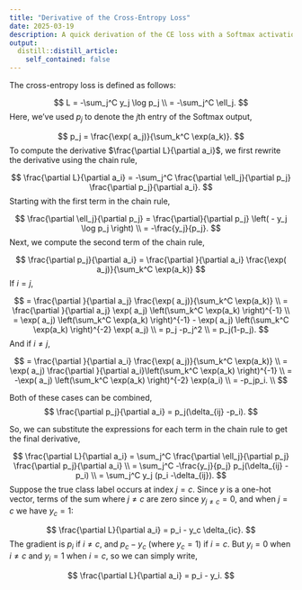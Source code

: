 ```yaml
---
title: "Derivative of the Cross-Entropy Loss"
date: 2025-03-19
description: A quick derivation of the CE loss with a Softmax activation.
output:
  distill::distill_article:
    self_contained: false
---
```


The cross-entropy loss is defined as follows:

$$
  L = -\sum_j^C y_j \log p_j \\
  = -\sum_j^C \ell_j.
$$
Here, we've used $p_j$ to denote the $j$th entry of the Softmax output,

$$
  p_j = \frac{\exp( a_j)}{\sum_k^C \exp(a_k)}.
$$
To compute the derivative $\frac{\partial L}{\partial a_i}$, we first rewrite the derivative using the chain rule,

$$
  \frac{\partial L}{\partial a_i} = -\sum_j^C \frac{\partial \ell_j}{\partial p_j} \frac{\partial p_j}{\partial a_i}.
$$
Starting with the first term in the chain rule,

$$
  \frac{\partial \ell_j}{\partial p_j} = \frac{\partial}{\partial p_j} \left( - y_j \log p_j \right) \\
   = -\frac{y_j}{p_j}.
$$ 
Next, we compute the second term of the chain rule,

$$
  \frac{\partial p_j}{\partial a_i} = \frac{\partial }{\partial a_i} \frac{\exp( a_j)}{\sum_k^C \exp(a_k)}
$$
If $i=j$, 

$$
  = \frac{\partial }{\partial a_j} \frac{\exp( a_j)}{\sum_k^C \exp(a_k)} \\
  = \frac{\partial }{\partial a_j} \exp( a_j) \left(\sum_k^C \exp(a_k) \right)^{-1} \\
  = \exp( a_j) \left(\sum_k^C \exp(a_k) \right)^{-1} - 
    \exp( a_j) \left(\sum_k^C \exp(a_k) \right)^{-2} \exp( a_j) \\
  = p_j -p_j^2 \\
  = p_j(1-p_j).
$$
And if $i \neq j$,

$$
  = \frac{\partial }{\partial a_i} \frac{\exp( a_j)}{\sum_k^C \exp(a_k)} \\
  = \exp( a_j) \frac{\partial }{\partial a_i}\left(\sum_k^C \exp(a_k) \right)^{-1} \\
  = -\exp( a_j) \left(\sum_k^C \exp(a_k) \right)^{-2} \exp(a_i) \\
  = -p_jp_i. \\
$$

Both of these cases can be combined,
$$
  \frac{\partial p_j}{\partial a_i} = p_j(\delta_{ij} -p_i).
$$

So, we can substitute the expressions for each term in the chain rule to get the final derivative,

$$
  \frac{\partial L}{\partial a_i} = \sum_j^C \frac{\partial \ell_j}{\partial p_j} \frac{\partial p_j}{\partial a_i} \\
   =  \sum_j^C -\frac{y_j}{p_j} p_j(\delta_{ij} - p_i) \\
   =  \sum_j^C y_j (p_i -\delta_{ij}). 
$$
Suppose the true class label occurs at index $j=c$. Since $y$ is a one-hot vector, terms of the sum where $j \neq c$ are zero since $y_{j\neq c}=0$, and when $j=c$ we have $y_c = 1$:

$$
  \frac{\partial L}{\partial a_i} = p_i - y_c \delta_{ic}.
$$
The gradient is $p_i$ if $i\neq c$, and $p_c - y_c$ (where $y_c=1$) if $i = c$. But $y_i = 0$ when $i\neq c$ and $y_i=1$ when $i=c$, so we can simply write,

$$
  \frac{\partial L}{\partial a_i} = p_i - y_i.
$$

